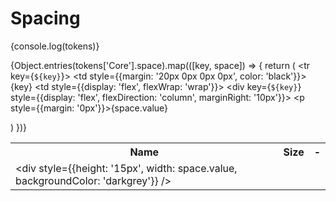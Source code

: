 
# Spacing

{console.log(tokens)}
<table style={{minWidth: '50vw', marginTop: '30px'}}>
  <tr>
    <th>Name</th>
    <th>Size</th>
    <th>-</th>
  </tr>

{Object.entries(tokens['Core'].space).map(([key, space]) => {
  return (
    <tr key={`${key}`}>
      <td style={{margin: '20px 0px 0px 0px', color: 'black'}}>{key}</td>
      <td style={{display: 'flex', flexWrap: 'wrap'}}>
            <div key={`${key}`} style={{display: 'flex', flexDirection: 'column', marginRight: '10px'}}>
              <p style={{margin: '0px'}}>{space.value}</p>
            </div>
      </td>
      <td><div style={{height: '15px', width: space.value, backgroundColor: 'darkgrey'}} /></td>
    </tr>
  )
})}
</table>
